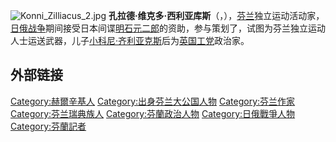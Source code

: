 [[File:Konni_Zilliacus_2.jpg|thumb]]
'''孔拉德·维克多·西利亚库斯'''（{{lang-sv|Konrad Viktor Zilliacus}}，{{bd|1855年|12月18日|1924年|6月19日}}），[[芬兰|芬兰]]独立运动活动家，[[日俄战争|日俄战争]]期间接受日本间谍[[明石元二郎|明石元二郎]]的资助，参与策划了{{le|格拉夫顿号|SS John Grafton|格拉夫顿事件}}，试图为芬兰独立运动人士运送武器，儿子[[小科尼·齐利亚克斯|小科尼·齐利亚克斯]]后为[[英国工党|英国工党]]政治家。

== 外部链接 ==
{{commonscat|Konni Zilliacus|position=left}}

{{DEFAULTSORT:Zilliacus, Konni}}
[[Category:赫爾辛基人|Category:赫爾辛基人]]
[[Category:出身芬兰大公国人物|Category:出身芬兰大公国人物]]
[[Category:芬兰作家|Category:芬兰作家]]
[[Category:芬兰瑞典族人|Category:芬兰瑞典族人]]
[[Category:芬蘭政治人物|Category:芬蘭政治人物]]
[[Category:日俄戰爭人物|Category:日俄戰爭人物]]
[[Category:芬蘭記者|Category:芬蘭記者]]